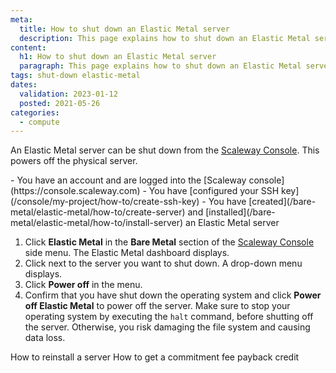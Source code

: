 ```yaml
---
meta:
  title: How to shut down an Elastic Metal server 
  description: This page explains how to shut down an Elastic Metal server 
content:
  h1: How to shut down an Elastic Metal server 
  paragraph: This page explains how to shut down an Elastic Metal server 
tags: shut-down elastic-metal 
dates:
  validation: 2023-01-12
  posted: 2021-05-26
categories:
  - compute
---
```


An Elastic Metal server can be shut down from the [Scaleway Console](https://console.scaleway.com). This powers off the physical server.

<Macro id="iam-requirements" />

<Message type="requirement">
  - You have an account and are logged into the [Scaleway console](https://console.scaleway.com)  
  - You have [configured your SSH key](/console/my-project/how-to/create-ssh-key)
  - You have [created](/bare-metal/elastic-metal/how-to/create-server) and [installed](/bare-metal/elastic-metal/how-to/install-server) an Elastic Metal server
</Message>

1. Click **Elastic Metal** in the **Bare Metal** section of the [Scaleway Console](https://console.scaleway.com) side menu. The Elastic Metal dashboard displays.
2. Click <Icon name="more" /> next to the server you want to shut down. A drop-down menu displays.
3. Click **Power off** in the menu.
4. Confirm that you have shut down the operating system and click **Power off Elastic Metal** to power off the server.
    <Message type="important">
      Make sure to stop your operating system by executing the `halt` command,
      before shutting off the server. Otherwise, you risk damaging the file system
      and causing data loss.
    </Message>


<Navigation title="See Also">
  <PreviousButton to="/bare-metal/elastic-metal/how-to/reinstall-server/">How to reinstall a server</PreviousButton>
  <NextButton to="/bare-metal/elastic-metal/how-to/get-use-loyalty-reward/">How to get a commitment fee payback credit</NextButton>
</Navigation>
